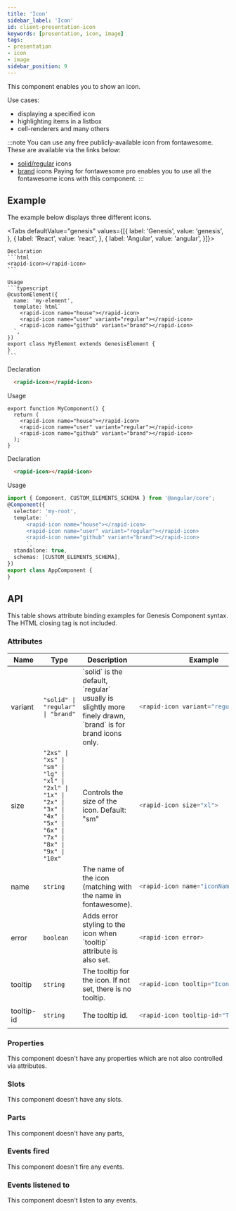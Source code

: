 ```yaml
---
title: 'Icon'
sidebar_label: 'Icon'
id: client-presentation-icon
keywords: [presentation, icon, image]
tags:
- presentation
- icon
- image
sidebar_position: 9
---
```



This component enables you to show an icon.

Use cases:
* displaying a specified icon
* highlighting items in a listbox
* cell-renderers and many others

:::note
You can use any free publicly-available icon from fontawesome. These are available via the links below:
- [solid/regular](https://fontawesome.com/search?o=r&m=free) icons
- [brand](https://fontawesome.com/search?o=r&m=free&f=brands) icons
Paying for fontawesome pro enables you to use all the fontawesome icons with this component.
:::

## Example
The example below displays three different icons.

<IconDemo />

<Tabs defaultValue="genesis" values={[{ label: 'Genesis', value: 'genesis', }, { label: 'React', value: 'react', }, { label: 'Angular', value: 'angular', }]}>

  <TabItem value="genesis">

    Declaration
    ```html
    <rapid-icon></rapid-icon>
    ```

    Usage
    ```typescript
    @customElement({
      name: 'my-element',
      template: html`
        <rapid-icon name="house"></rapid-icon>
        <rapid-icon name="user" variant="regular"></rapid-icon>
        <rapid-icon name="github" variant="brand"></rapid-icon>
      `,
    })
    export class MyElement extends GenesisElement {
    }
    ```

  </TabItem>
  <TabItem value="react">

  Declaration
  ```html
    <rapid-icon></rapid-icon>
  ```
  Usage
  ```tsx
  export function MyComponent() {
    return (
      <rapid-icon name="house"></rapid-icon>
      <rapid-icon name="user" variant="regular"></rapid-icon>
      <rapid-icon name="github" variant="brand"></rapid-icon>
    );
  }
  ```
</TabItem>
  <TabItem value="angular">

  Declaration
  ```html
    <rapid-icon></rapid-icon>
  ```

  Usage
  ```typescript
  import { Component, CUSTOM_ELEMENTS_SCHEMA } from '@angular/core';
  @Component({
    selector: 'my-root',
    template: `
        <rapid-icon name="house"></rapid-icon>
        <rapid-icon name="user" variant="regular"></rapid-icon>
        <rapid-icon name="github" variant="brand"></rapid-icon>
        `,
    standalone: true,
    schemas: [CUSTOM_ELEMENTS_SCHEMA],
  })
  export class AppComponent {
  }
  ```
</TabItem>
</Tabs>

## API

This table shows attribute binding examples for Genesis Component syntax. The HTML closing tag is not included.

### Attributes

<table>
  <thead><tr><th>Name</th><th>Type</th><th>Description</th><th>Example</th></tr></thead>
  <tbody>
    <tr>
      <td>variant</td>
      <td><code>"solid" | "regular" | "brand"</code></td>
      <td>`solid` is the default, `regular` usually is slightly more finely drawn, `brand` is for brand icons only.</td>
<td>

```typescript
<rapid-icon variant="regular">
```

</td>
    </tr>
    <tr>
      <td>size</td>
      <td><code>"2xs" | "xs" | "sm" | "lg" | "xl" | "2xl" | "1x" | "2x" | "3x" | "4x" | "5x" | "6x" | "7x" | "8x" | "9x" | "10x"</code></td>
      <td>Controls the size of the icon. Default: "sm"</td>
<td>

```typescript
<rapid-icon size="xl">
```

</td>
    </tr>
    <tr>
      <td>name</td>
      <td><code>string</code></td>
      <td>The name of the icon (matching with the name in fontawesome).</td>
<td>

```typescript
<rapid-icon name="iconName">
```

</td>
    </tr>
    <tr>
      <td>error</td>
      <td><code>boolean</code></td>
      <td>Adds error styling to the icon when `tooltip` attribute is also set.</td>
<td>

```typescript
<rapid-icon error>
```

</td>
    </tr>
    <tr>
      <td>tooltip</td>
      <td><code>string</code></td>
      <td>The tooltip for the icon. If not set, there is no tooltip.</td>
<td>

```typescript
<rapid-icon tooltip="Icon tooltips">
```

</td>
    </tr>
    <tr>
      <td>tooltip-id</td>
      <td><code>string</code></td>
      <td>The tooltip id.</td>
<td>

```typescript
<rapid-icon tooltip-id="Tooltip_ID">
```

</td>
    </tr>
  </tbody>
</table>

### Properties
This component doesn't have any properties which are not also controlled via attributes.

### Slots
This component doesn't have any slots.

### Parts
This component doesn't have any parts,

### Events fired

This component doesn't fire any events.

### Events listened to

This component doesn't listen to any events.
